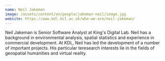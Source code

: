 ```yaml
---
name: Neil Jakeman
image: /assets/content/en/people/jakeman-neil/image.jpg
website: https://www.kdl.kcl.ac.uk/who-we-are/neil-jakeman/
---
```

Neil Jakeman is Senior Software Analyst at King's Digital Lab. Neil has a background in environmental analysis, spatial statistics and experience in commercial development. At KDL, Neil has led the development of a number of important projects. His particular teresearch interests lie in the fields of geospatial humanities and virtual reality.
